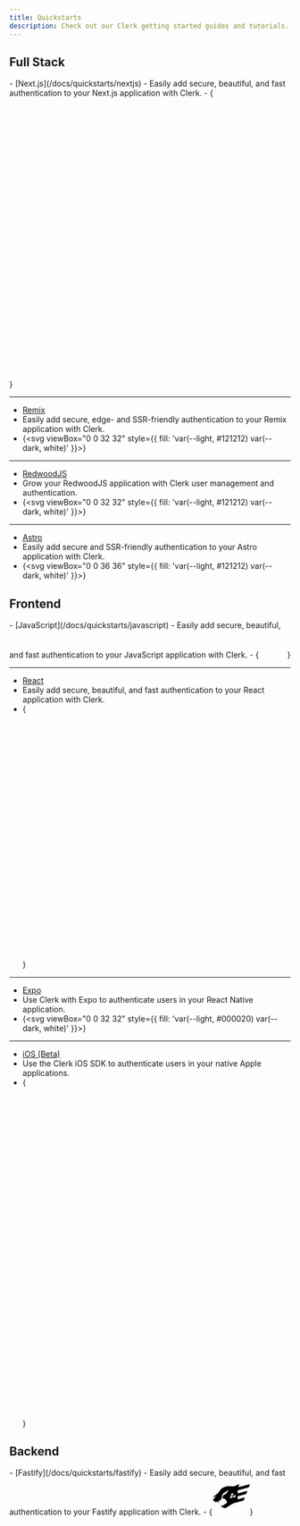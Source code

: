 ```yaml
---
title: Quickstarts
description: Check out our Clerk getting started guides and tutorials.
---
```


## Full Stack

<Cards>
  - [Next.js](/docs/quickstarts/nextjs)
  - Easily add secure, beautiful, and fast authentication to your Next.js application with Clerk.
  - {<svg viewBox="0 0 180 180"><mask height="180" id=":r8:mask0_408_134" maskUnits="userSpaceOnUse" width="180" x="0" y="0" style={{maskType:'alpha'}}><circle cx="90" cy="90" style={{ fill: 'var(--light, black) var(--dark, white)' }} r="90"/></mask><g mask="url(#:r8:mask0_408_134)"><circle cx="90" cy="90" style={{ fill: 'var(--light, black) var(--dark, white)' }} r="90"/><path d="M149.508 157.52L69.142 54H54V125.97H66.1136V69.3836L139.999 164.845C143.333 162.614 146.509 160.165 149.508 157.52Z" fill="url(#:r8:paint0_linear_408_134)"/><rect fill="url(#:r8:paint1_linear_408_134)" height="72" width="12" x="115" y="54"/></g><defs><linearGradient gradientUnits="userSpaceOnUse" id=":r8:paint0_linear_408_134" x1="109" x2="144.5" y1="116.5" y2="160.5"><stop style={{ stopColor: 'var(--light, white) var(--dark, black)' }} /><stop offset="1" style={{ stopColor: 'var(--light, white) var(--dark, black)' }} stopOpacity="0"/></linearGradient><linearGradient gradientUnits="userSpaceOnUse" id=":r8:paint1_linear_408_134" x1="121" x2="120.799" y1="54" y2="106.875"><stop style={{ stopColor: 'var(--light, white) var(--dark, black)' }} /><stop offset="1" style={{ stopColor: 'var(--light, white) var(--dark, black)' }} stopOpacity="0"/></linearGradient></defs></svg>}

  ---

  - [Remix](/docs/quickstarts/remix)
  - Easily add secure, edge- and SSR-friendly authentication to your Remix application with Clerk.
  - {<svg viewBox="0 0 32 32" style={{ fill: 'var(--light, #121212) var(--dark, white)' }}><path fillRule="evenodd" d="M27.267 24.297c.26 3.4.26 4.994.26 6.734h-7.744c0-.379.007-.726.013-1.077.021-1.093.043-2.233-.131-4.534-.23-3.37-1.659-4.118-4.285-4.118H3.2v-6.13h12.55c3.317 0 4.976-1.026 4.976-3.74 0-2.387-1.66-3.833-4.976-3.833H3.199V1.6h13.932c7.51 0 11.242 3.603 11.242 9.36 0 4.305-2.626 7.113-6.174 7.58 2.995.609 4.746 2.34 5.068 5.757Z" clipRule="evenodd"/><path d="M3.2 31.031v-4.57h8.188c1.368 0 1.665 1.03 1.665 1.645v2.925H3.199Z"/></svg>}

  ---

  - [RedwoodJS](/docs/references/redwood/overview)
  - Grow your RedwoodJS application with Clerk user management and authentication.
  - {<svg viewBox="0 0 32 32" style={{ fill: 'var(--light, #121212) var(--dark, white)' }}><path d="m9.317 4.627 6.214 4.241c.14.094.304.144.472.148a.845.845 0 0 0 .472-.148l6.218-4.256a.85.85 0 0 0-.118-1.449L16.36.087a.853.853 0 0 0-.746 0L9.42 3.163a.848.848 0 0 0-.104 1.464Zm8.796 5.572a.86.86 0 0 0 .368.704l4.982 3.404a.837.837 0 0 0 1.034-.067l4.179-3.737a.849.849 0 0 0-.037-1.297l-3.99-3.191a.847.847 0 0 0-1.001-.039L18.483 9.51a.859.859 0 0 0-.37.689ZM5.725 14.831a.853.853 0 0 1 .148 1.092.834.834 0 0 1-.29.272L2.61 17.978a.84.84 0 0 1-.957-.066.853.853 0 0 1-.28-.924l1.1-3.461a.84.84 0 0 1 1.364-.375l1.89 1.679Zm16.134.361-5.378-3.68a.845.845 0 0 0-.944 0l-5.377 3.68a.861.861 0 0 0-.368.647.885.885 0 0 0 .283.695l5.373 4.806a.847.847 0 0 0 1.123 0l5.373-4.806a.861.861 0 0 0-.085-1.342Zm-14.344-.95L3.34 10.504a.864.864 0 0 1-.284-.67.835.835 0 0 1 .316-.642l3.99-3.209a.855.855 0 0 1 1.005-.039l5.16 3.534a.852.852 0 0 1 0 1.426l-4.976 3.404a.844.844 0 0 1-1.037-.066Zm21.43 5.368-4.25-2.544a.837.837 0 0 0-.991.094l-5.193 4.636a.858.858 0 0 0-.097 1.172c.09.113.208.2.342.255l7.205 2.92a.846.846 0 0 0 1.087-.443l2.233-5.002a.854.854 0 0 0-.336-1.088Zm.59-6.082 1.1 3.462h-.01a.847.847 0 0 1-1.236.989l-2.978-1.783a.831.831 0 0 1-.407-.646.842.842 0 0 1 .279-.718l1.888-1.682a.841.841 0 0 1 1.364.378Zm-15.76 9.048a.849.849 0 0 0-.27-.78L8.312 17.16a.836.836 0 0 0-.992-.094L3.07 19.61a.864.864 0 0 0-.34 1.084l2.238 5.002a.843.843 0 0 0 1.085.443l7.2-2.92a.849.849 0 0 0 .522-.643Zm2.549 1.427 5.779 2.34a.85.85 0 0 1 .509.695.847.847 0 0 1-.359.794L16.47 31.85A.833.833 0 0 1 16 32a.853.853 0 0 1-.472-.152l-5.779-4.017a.847.847 0 0 1 .165-1.49l5.779-2.34c.203-.08.43-.08.632.002Z"/></svg>}

  ---

  - [Astro](/docs/quickstarts/astro)
  - Easily add secure and SSR-friendly authentication to your Astro application with Clerk.
  - {<svg viewBox="0 0 36 36" style={{ fill: 'var(--light, #121212) var(--dark, white)' }}><path d="M13.2807 30.6633C11.654 29.1784 11.1793 26.0511 11.8565 23.79C13.0332 25.2164 14.6598 25.6686 16.345 25.9229C18.9481 26.3166 21.5062 26.1704 23.9225 24.9802C24.1992 24.8452 24.4557 24.6652 24.7572 24.4807C24.9844 25.1377 25.0429 25.8014 24.9642 26.4786C24.7707 28.1255 23.9518 29.3989 22.6468 30.3619C22.1271 30.7488 21.5759 31.0931 21.0359 31.4575C19.3823 32.5757 18.9346 33.8874 19.5555 35.793L19.6185 36C18.8243 35.6542 18.1514 35.0792 17.6859 34.3486C17.1994 33.5966 16.9408 32.7199 16.9412 31.8243C16.9344 31.381 16.9344 30.9311 16.8737 30.4923C16.7297 29.4237 16.228 28.9444 15.2808 28.9174C14.8281 28.891 14.3813 29.0304 14.024 29.3095C13.6666 29.5886 13.4232 29.9883 13.3392 30.4339C13.3234 30.5058 13.3009 30.5778 13.2784 30.6611H13.2807V30.6633ZM4 23.412C4 23.412 8.8147 21.0677 13.6451 21.0677L17.2854 9.79814C17.4204 9.25367 17.8209 8.8847 18.2686 8.8847C18.7186 8.8847 19.1168 9.25367 19.254 9.79814L22.8943 21.0677C28.6135 21.0677 32.5395 23.4143 32.5395 23.4143L24.3432 1.08218C24.1092 0.425224 23.7133 0 23.1778 0H13.3617C12.8284 0 12.4482 0.425224 12.1962 1.08218L4 23.4143V23.412Z"/></svg>}
</Cards>

## Frontend

<Cards>
  - [JavaScript](/docs/quickstarts/javascript)
  - Easily add secure, beautiful, and fast authentication to your JavaScript application with Clerk.
  - {<svg xmlns="http://www.w3.org/2000/svg" width="51" height="50" viewBox="0 0 51 50" fill="none"><g clipPath="url(#clip0_24086_201244)"><path d="M50.7656 0H0.765625V50H50.7656V0Z" style={{ fill: 'var(--light, #121212) var(--dark, white)' }}/><path d="M34.3519 39.0627C35.3591 40.7072 36.6694 41.9159 38.9868 41.9159C40.9337 41.9159 42.1773 40.9429 42.1773 39.5984C42.1773 37.9873 40.8995 37.4167 38.7567 36.4794L37.5821 35.9754C34.1916 34.531 31.9392 32.7214 31.9392 28.896C31.9392 25.3722 34.6241 22.6897 38.8202 22.6897C41.8075 22.6897 43.9551 23.7294 45.5027 26.4516L41.844 28.8008C41.0384 27.3564 40.1694 26.7873 38.8202 26.7873C37.444 26.7873 36.5718 27.6603 36.5718 28.8008C36.5718 30.2103 37.4448 30.781 39.4606 31.654L40.6352 32.1572C44.6273 33.8691 46.8813 35.6143 46.8813 39.5381C46.8813 43.7683 43.5583 46.0857 39.0956 46.0857C34.7321 46.0857 31.913 44.0064 30.5337 41.281L34.3519 39.0627ZM17.7543 39.4699C18.4924 40.7794 19.1638 41.8865 20.7781 41.8865C22.3218 41.8865 23.2956 41.2825 23.2956 38.9341V22.9579H27.994V38.9976C27.994 43.8627 25.1416 46.077 20.9781 46.077C17.2162 46.077 15.0376 44.1302 13.9297 41.7853L17.7543 39.4699Z" style={{ fill: 'var(--light, white) var(--dark, #121212)' }}/></g><defs><clipPath id="clip0_24086_201244"><rect width="50" height="50" /></clipPath></defs></svg>}

  ---

  - [React](/docs/quickstarts/react)
  - Easily add secure, beautiful, and fast authentication to your React application with Clerk.
  - {<svg viewBox="0 0 22 20" fill="none"><path style={{ stroke: 'var(--light, #121212) var(--dark, white)' }} d="M11 11.91a2 2 0 1 0 0-4 2 2 0 0 0 0 4Z"/><path style={{ stroke: 'var(--light, #121212) var(--dark, white)' }} d="M11 14.41c5.523 0 10-2.014 10-4.5 0-2.485-4.477-4.5-10-4.5S1 7.425 1 9.91c0 2.486 4.477 4.5 10 4.5Z"/><path style={{ stroke: 'var(--light, #121212) var(--dark, white)' }} d="M7.102 12.16c2.762 4.783 6.745 7.653 8.897 6.41 2.153-1.242 1.659-6.127-1.103-10.91C12.136 2.877 8.152.007 6 1.25 3.847 2.493 4.341 7.377 7.102 12.16Z"/><path style={{ stroke: 'var(--light, #121212) var(--dark, white)' }} d="M7.102 7.66C4.341 12.443 3.847 17.328 6 18.57c2.153 1.243 6.136-1.627 8.898-6.41 2.76-4.783 3.255-9.667 1.102-10.91C13.847.007 9.864 2.877 7.102 7.66Z"/></svg>}

  ---

  - [Expo](/docs/quickstarts/expo)
  - Use Clerk with Expo to authenticate users in your React Native application.
  - {<svg viewBox="0 0 32 32" style={{ fill: 'var(--light, #000020) var(--dark, white)' }}><path d="M0 26.778c.057.707.307 1.417.957 2.37.774 1.133 2.102 1.754 3.071.757.653-.674 7.725-13.035 11.133-17.72a1.016 1.016 0 0 1 1.664 0c3.408 4.685 10.48 17.046 11.134 17.72.969.997 2.297.376 3.07-.756.76-1.114.971-1.894.971-2.728 0-.568-11.013-21.064-12.123-22.77-1.066-1.64-1.392-1.998-3.196-2.057h-1.376c-1.804.059-2.129.415-3.197 2.056C11.023 5.32.44 25.01 0 26.36v.418Z"/></svg>}

  ---

  - [iOS (Beta)](/docs/quickstarts/ios)
  - Use the Clerk iOS SDK to authenticate users in your native Apple applications.
  - {<svg viewBox="0 0 814 1000"><path d="M788.1 340.9c-5.8 4.5-108.2 62.2-108.2 190.5 0 148.4 130.3 200.9 134.2 202.2-.6 3.2-20.7 71.9-68.7 141.9-42.8 61.6-87.5 123.1-155.5 123.1s-85.5-39.5-164-39.5c-76.5 0-103.7 40.8-165.9 40.8s-105.6-57-155.5-127C46.7 790.7 0 663 0 541.8c0-194.4 126.4-297.5 250.8-297.5 66.1 0 121.2 43.4 162.7 43.4 39.5 0 101.1-46 176.3-46 28.5 0 130.9 2.6 198.3 99.2zm-234-181.5c31.1-36.9 53.1-88.1 53.1-139.3 0-7.1-.6-14.3-1.9-20.1-50.6 1.9-110.8 33.7-147.1 75.8-28.5 32.4-55.1 83.6-55.1 135.5 0 7.8 1.3 15.6 1.9 18.1 3.2.6 8.4 1.3 13.6 1.3 45.4 0 102.5-30.4 135.5-71.3z" style={{ fill: 'var(--light, black) var(--dark, white)' }} /></svg>}
</Cards>

## Backend

<Cards>
  - [Fastify](/docs/quickstarts/fastify)
  - Easily add secure, beautiful, and fast authentication to your Fastify application with Clerk.
  - {<svg xmlns="http://www.w3.org/2000/svg" width="67" height="67" viewBox="0 0 67 67" style={{ fill: 'var(--light, #000020) var(--dark, white)' }}><path d="M64.8923 18.1168L67 12.6535L66.9135 12.3157L46.0513 17.8069C48.2763 14.5882 47.5114 12.0059 47.5114 12.0059C47.5114 12.0059 40.8477 16.2604 35.8059 16.1515C30.7698 16.0398 29.1422 14.6998 21.4149 17.1621C13.6875 19.6243 11.5017 27.1842 9.26833 28.8117C7.02383 30.4392 0 35.7267 0 35.7267L0.01675 35.8216L6.35383 33.8004C6.35383 33.8004 4.61742 35.4335 0.924042 40.4167L0.750958 40.2575L0.756542 40.2882C0.756542 40.2882 3.72688 44.8275 6.63858 43.9844C6.97866 43.8773 7.30846 43.74 7.62404 43.574C8.79375 44.2273 10.3236 44.8666 12.0125 45.0397C12.0125 45.0397 10.868 43.7136 9.91321 42.2005L10.5776 41.7706L12.9924 42.6584L12.7244 40.3915C12.7328 40.3831 12.7412 40.3832 12.7468 40.3748L15.1169 41.243L14.8238 39.1827C15.1186 39.0262 15.4184 38.8791 15.7227 38.7417L18.1933 29.4035L28.4164 22.4327L27.604 24.479C25.5354 29.5766 21.6438 30.777 21.6438 30.777L20.019 31.3912C18.8103 32.8205 18.305 33.1695 17.8862 37.96C18.8577 37.7143 19.7901 37.6613 20.6332 37.8818C24.9994 39.0571 26.5153 44.3222 25.3372 45.7739C25.0468 46.1368 24.3433 46.7621 23.4584 47.4963H21.6913L21.6689 48.9312L21.4875 49.0736H19.6868L19.6617 50.4806L19.1871 50.8351C17.4926 50.8659 15.3542 49.3891 15.3542 49.3891C15.3542 50.7319 16.4736 52.8089 16.4736 52.8089L16.669 52.7139L16.4988 52.8396C16.4988 52.8396 21.0352 55.8629 23.8855 54.7407C26.4259 53.7469 32.9947 48.5627 38.6702 46.1061L55.8389 41.5836L58.103 35.7211L45.0156 39.1688V33.8953L60.3698 29.853L62.6338 23.9905L45.0184 28.6302V23.3568L64.8923 18.1168ZM33.7289 29.2835L37.802 28.2115L37.8578 28.4181L36.5876 31.7094L32.3638 32.8205L33.7289 29.2835ZM35.1331 36.3352L30.9121 37.4463L32.2773 33.9121L36.3503 32.8373L36.4061 33.0439L35.1331 36.3352ZM40.6355 35.1516L36.4117 36.2626L37.7796 32.7284L41.8527 31.6536L41.9085 31.8574L40.6355 35.1516Z"/></svg>}
</Cards>

<Include src="_partials/help" />
